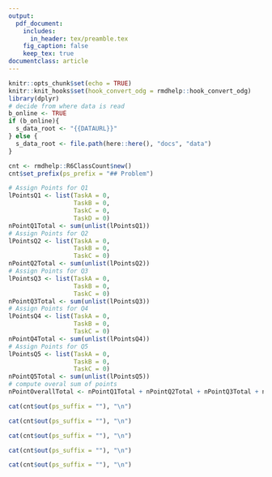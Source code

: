 ```yaml
---
output:
  pdf_document:
    includes:
      in_header: tex/preamble.tex
    fig_caption: false
    keep_tex: true
documentclass: article
---
```


```r
knitr::opts_chunk$set(echo = TRUE)
knitr::knit_hooks$set(hook_convert_odg = rmdhelp::hook_convert_odg)
library(dplyr)
# decide from where data is read
b_online <- TRUE
if (b_online){
  s_data_root <- "{{DATAURL}}"
} else {
  s_data_root <- file.path(here::here(), "docs", "data")
}

```


```r
cnt <- rmdhelp::R6ClassCount$new()
cnt$set_prefix(ps_prefix = "## Problem")
```

```r
# Assign Points for Q1
lPointsQ1 <- list(TaskA = 0,
                  TaskB = 0,
                  TaskC = 0,
                  TaskD = 0)
nPointQ1Total <- sum(unlist(lPointsQ1))
# Assign Points for Q2
lPointsQ2 <- list(TaskA = 0,
                  TaskB = 0,
                  TaskC = 0)
nPointQ2Total <- sum(unlist(lPointsQ2))
# Assign Points for Q3
lPointsQ3 <- list(TaskA = 0,
                  TaskB = 0,
                  TaskC = 0)
nPointQ3Total <- sum(unlist(lPointsQ3))
# Assign Points for Q4
lPointsQ4 <- list(TaskA = 0,
                  TaskB = 0,
                  TaskC = 0)
nPointQ4Total <- sum(unlist(lPointsQ4))
# Assign Points for Q5
lPointsQ5 <- list(TaskA = 0,
                  TaskB = 0,
                  TaskC = 0)
nPointQ5Total <- sum(unlist(lPointsQ5))
# compute overal sum of points
nPointOverallTotal <- nPointQ1Total + nPointQ2Total + nPointQ3Total + nPointQ4Total + nPointQ5Total
```


\thispagestyle{empty}

\begin{tabular}{l}
ETH Zurich \\
D-USYS\\
Institute of Agricultural Sciences\\
\end{tabular}

\vspace{15ex}
\begin{center}
\huge
Solutions To Exam\\ \vspace{1ex}
Livestock Breeding and Genomics \\  \vspace{1ex}
{{Semester}} {{Year}} \\

\normalsize
\vspace{7ex}
Peter von Rohr 
\end{center}

\vspace{7ex}
\begin{tabular}{p{5cm}lr}
  & \textsc{Date}  & \textsc{\emph{23. December 2022}} \\
  & \textsc{Begin} & \textsc{\emph{09:15 }}\\
  & \textsc{End}   & \textsc{\emph{11:15 }}\\ 
\end{tabular}

\vspace{5ex}
<!-- Table with Name -->
\large
\begin{tabular}{p{2.5cm}p{3cm}p{6cm}}
  &  Name:     &  \\
  &            &  \\
  &  Legi-Nr:  & \\
\end{tabular}
\normalsize

<!-- Table with Points -->

\vspace{9ex}
\begin{center}
\begin{tabular}{|p{3cm}|c|c|}
\hline
Problem  &  Maximum Number of Points  &  Number of Points Reached \\
\hline
1        &  `r nPointQ1Total`         & \\
\hline
2        &  `r nPointQ2Total`         & \\
\hline
3        &  `r nPointQ3Total`         & \\
\hline
4        &  `r nPointQ4Total`          & \\
\hline
5        &  `r nPointQ5Total`          & \\
\hline
Total    &  `r nPointOverallTotal`    & \\
\hline
\end{tabular}
\end{center} 

\clearpage
\pagebreak


```r
cat(cnt$out(ps_suffix = ""), "\n")
```

\vspace{3ex}

\vspace{3ex}
\textit{}


\begin{enumerate}
\item[a)] 

\textit{}
\points{`r lPointsQ1$TaskA`}
\end{enumerate}

\solstart


\solend


\clearpage
\pagebreak


\begin{enumerate}
\item[b)] 

\textit{}
\points{`r lPointsQ1$TaskB`}
\end{enumerate}


\solstart

\solend


\clearpage
\pagebreak


\begin{enumerate}
\item[c)]  

\textit{}
\points{`r lPointsQ1$TaskC`}
\end{enumerate}


\solstart

\solend
 

\clearpage
\pagebreak


```r
cat(cnt$out(ps_suffix = ""), "\n")
```

\vspace{3ex}
\textit{}

\vspace{3ex}
\begin{enumerate}
\item[a)] 

\textit{}
\points{`r lPointsQ2$TaskA`}
\end{enumerate}


\vspace{3ex}
\solstart

\solend


\clearpage
\pagebreak

\begin{enumerate}
\item[b)] 

\textit{}
\points{`r lPointsQ2$TaskB`}
\end{enumerate}


\vspace{3ex}
\solstart

\solend


\clearpage
\pagebreak


\begin{enumerate}
\item[c)]  

\textit{}
\points{`r lPointsQ2$TaskC`}
\end{enumerate}


\vspace{3ex}
\solstart

\solend


\clearpage
\pagebreak



```r
cat(cnt$out(ps_suffix = ""), "\n")
```



\textit{} 


\vspace{3ex}
\begin{enumerate}
\item[a)] 

\textit{}
\points{`r lPointsQ3$TaskA`}
\end{enumerate}


\solstart


\solend


\clearpage
\pagebreak


\begin{enumerate}
\item[b)] 

\textit{}
\points{`r lPointsQ3$TaskB`}
\end{enumerate}


\solstart


\solend
 

\clearpage
\pagebreak


\vspace{3ex}
\begin{enumerate}
\item[c)]  

\textit{}
\points{`r lPointsQ3$TaskC`}
\end{enumerate}


\solstart

\solend


\clearpage
\pagebreak


```r
cat(cnt$out(ps_suffix = ""), "\n")
```


\textit{}


\vspace{3ex}
\begin{enumerate}
\item[a)]  

\textit{}
\points{`r lPointsQ4$TaskA`}
\end{enumerate}


\solstart

\solend


\clearpage
\pagebreak


\begin{enumerate}
\item[b)] 

\textit{}
\points{`r lPointsQ4$TaskB`}
\end{enumerate}


\solstart


\solend


\clearpage
\pagebreak


\begin{enumerate}
\item[c)]  

\textit{}
\points{`r lPointsQ4$TaskC`}
\end{enumerate}


\vspace{3ex}
\solstart

\solend


\clearpage
\pagebreak



```r
cat(cnt$out(ps_suffix = ""), "\n")
```

\textit{}

\textit{}

\vspace{3ex}


\begin{enumerate}
\item[a)] 

\textit{}
\points{`r lPointsQ5$TaskA`}
\end{enumerate}


\solstart


\solend


\clearpage
\pagebreak


\begin{enumerate}
\item[b)] 

\textit{}
\points{`r lPointsQ5$TaskB`}
\end{enumerate}


\solstart


\solend


\clearpage
\pagebreak


\begin{enumerate}
\item[c)]  

\textit{}
\points{`r lPointsQ5$TaskC`}
\end{enumerate}


\vspace{3ex}
\solstart

\solend
 
